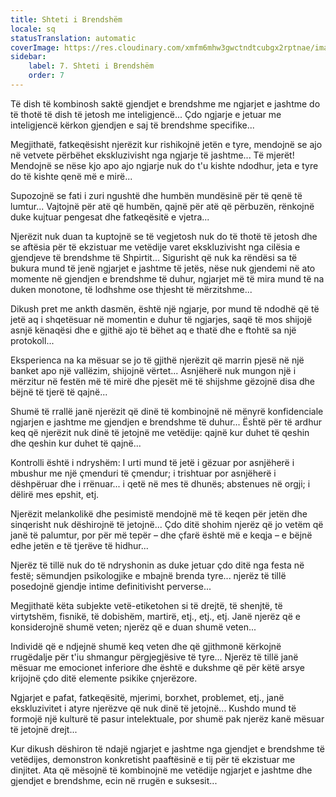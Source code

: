 ```yaml
---
title: Shteti i Brendshëm
locale: sq
statusTranslation: automatic
coverImage: https://res.cloudinary.com/xmfm6mhw3gwctndtcubgx2rptnae/image/upload/v1740468922/small_cover_tratado_de_psicologia_revolucionaria_a4c0dca4e0.webp
sidebar:
    label: 7. Shteti i Brendshëm
    order: 7
---
```

Të dish të kombinosh saktë gjendjet e brendshme me ngjarjet e jashtme do të thotë të dish të jetosh me inteligjencë... Çdo ngjarje e jetuar me inteligjencë kërkon gjendjen e saj të brendshme specifike...

Megjithatë, fatkeqësisht njerëzit kur rishikojnë jetën e tyre, mendojnë se ajo në vetvete përbëhet ekskluzivisht nga ngjarje të jashtme... Të mjerët! Mendojnë se nëse kjo apo ajo ngjarje nuk do t'u kishte ndodhur, jeta e tyre do të kishte qenë më e mirë...

Supozojnë se fati i zuri ngushtë dhe humbën mundësinë për të qenë të lumtur... Vajtojnë për atë që humbën, qajnë për atë që përbuzën, rënkojnë duke kujtuar pengesat dhe fatkeqësitë e vjetra...

Njerëzit nuk duan ta kuptojnë se të vegjetosh nuk do të thotë të jetosh dhe se aftësia për të ekzistuar me vetëdije varet ekskluzivisht nga cilësia e gjendjeve të brendshme të Shpirtit... Sigurisht që nuk ka rëndësi sa të bukura mund të jenë ngjarjet e jashtme të jetës, nëse nuk gjendemi në ato momente në gjendjen e brendshme të duhur, ngjarjet më të mira mund të na duken monotone, të lodhshme ose thjesht të mërzitshme...

Dikush pret me ankth dasmën, është një ngjarje, por mund të ndodhë që të jetë aq i shqetësuar në momentin e duhur të ngjarjes, saqë të mos shijojë asnjë kënaqësi dhe e gjithë ajo të bëhet aq e thatë dhe e ftohtë sa një protokoll...

Eksperienca na ka mësuar se jo të gjithë njerëzit që marrin pjesë në një banket apo një vallëzim, shijojnë vërtet... Asnjëherë nuk mungon një i mërzitur në festën më të mirë dhe pjesët më të shijshme gëzojnë disa dhe bëjnë të tjerë të qajnë...

Shumë të rrallë janë njerëzit që dinë të kombinojnë në mënyrë konfidenciale ngjarjen e jashtme me gjendjen e brendshme të duhur... Është për të ardhur keq që njerëzit nuk dinë të jetojnë me vetëdije: qajnë kur duhet të qeshin dhe qeshin kur duhet të qajnë...

Kontrolli është i ndryshëm: I urti mund të jetë i gëzuar por asnjëherë i mbushur me një çmenduri të çmendur; i trishtuar por asnjëherë i dëshpëruar dhe i rrënuar... i qetë në mes të dhunës; abstenues në orgji; i dëlirë mes epshit, etj.

Njerëzit melankolikë dhe pesimistë mendojnë më të keqen për jetën dhe sinqerisht nuk dëshirojnë të jetojnë... Çdo ditë shohim njerëz që jo vetëm që janë të palumtur, por për më tepër – dhe çfarë është më e keqja – e bëjnë edhe jetën e të tjerëve të hidhur...

Njerëz të tillë nuk do të ndryshonin as duke jetuar çdo ditë nga festa në festë; sëmundjen psikologjike e mbajnë brenda tyre... njerëz të tillë posedojnë gjendje intime definitivisht perverse...

Megjithatë këta subjekte vetë-etiketohen si të drejtë, të shenjtë, të virtytshëm, fisnikë, të dobishëm, martirë, etj., etj., etj. Janë njerëz që e konsiderojnë shumë veten; njerëz që e duan shumë veten...

Individë që e ndjejnë shumë keq veten dhe që gjithmonë kërkojnë rrugëdalje për t'iu shmangur përgjegjësive të tyre... Njerëz të tillë janë mësuar me emocionet inferiore dhe është e dukshme që për këtë arsye krijojnë çdo ditë elemente psikike çnjerëzore.

Ngjarjet e pafat, fatkeqësitë, mjerimi, borxhet, problemet, etj., janë ekskluzivitet i atyre njerëzve që nuk dinë të jetojnë... Kushdo mund të formojë një kulturë të pasur intelektuale, por shumë pak njerëz kanë mësuar të jetojnë drejt...

Kur dikush dëshiron të ndajë ngjarjet e jashtme nga gjendjet e brendshme të vetëdijes, demonstron konkretisht paaftësinë e tij për të ekzistuar me dinjitet. Ata që mësojnë të kombinojnë me vetëdije ngjarjet e jashtme dhe gjendjet e brendshme, ecin në rrugën e suksesit...

